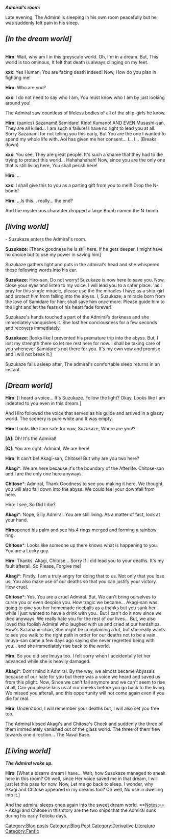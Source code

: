 '''''Admiral's room:'''''

Late evening, The Admiral is sleeping in his own room peacefully but he was suddenly felt pain in his sleep.
=='''''[In the dream world]'''''==

<br />'''Hiro''': Wait, why am I in this greyscale world. Oh, I'm in a dream. But, This world is too ominous, It felt that death is always clinging on my feet.

'''xxx''': Yes Human, You are facing death indeed! Now, How do you plan in fighting me!

'''Hiro''': Who are you?

'''xxx''': I do not need to say who I am, You must know who I am by just looking around you!

The Admiral saw countless of lifeless bodies of all of the ship-girls he know.

'''Hiro''': (panics) Sazanami! Samidare! Kino! Kumano! AND EVEN Musashi-san, They are all killed... I am such a failure! I have no right to lead you at all. Sorry Sazanami for not telling you this early, But You are the one I wanted to spend my whole life with. Aoi has given me her consent... I... I... (Breaks down)

'''xxx''': You see, They are great people. It's such a shame that they had to die trying to protect this world... Hahahahahah! Now, since you are the only one that is still living here, You shall perish here!

'''Hiro''': ...

'''xxx''': I shall give this to you as a parting gift from you to me!!! Drop the N-bomb!

'''Hiro''': ...Is this... really... the end?

And the mysterious character dropped a large Bomb named the N-bomb.

=='''''[living world]'''''==

- Suzukaze enters the Admiral's room.

'''Suzukaze''': [Thank goodness he is still here. If he gets deeper, I might have no choice but to use my power in saving him]

Suzukaze gathers light and puts in the admiral's head and she whispered these following words into his ear.

'''Suzukaze''': Hiro-san, Do not worry! Suzukaze is now here to save you. Now, close your eyes and listen to my voice. I will lead you to a safer place. 'as I pray for this single miracle, please use the the miracles I have as a ship-girl and protect him from falling into the abyss. I, Suzukaze; a miracle born from the love of Samidare for him; shall save him once more. Please guide him to the light and let the fears of his heart fade forever!'

Suzukaze's hands touched a part of the Admiral's darkness and she immediately vanquishes it. She lost her conciousness for a few seconds and recovers immediately.

'''Suzukaze''': [looks like I prevented his premature trip into the abyss. But, I lost my strength there so let me rest here for now. I shall be taking care of you whenever Samidare's not there for you. It's my own vow and promise and I will not break it.]

Suzukaze falls asleep after, The admiral's comfortable sleep returns in an instant.

=='''''[Dream world]'''''==

'''Hiro''': [I heard a voice... It's Suzukaze. Follow the light? Okay, Looks like I am indebted to you even in this dream.]

And Hiro followed the voice that served as his guide and arrived in a glassy world. The scenery is pure white and It was empty.

'''Hiro''': Looks like I am safe for now, Suzukaze, Where are you!?

'''[A]''': Oh! It's the Admiral!

'''[C]''': You are right. Admiral, We are here!

'''Hiro''': It can't be! Akagi-san, Chitose! But why are you two here?

'''Akagi'''*: We are here because it's the boundary of the Afterlife. Chitose-san and I are the only one here anyways.

'''Chitose'''*: Admiral, Thank Goodness to see you making it here. We thought, you will also fall down into the abyss. We could feel your downfall from here.

Hiro: I see, So Did I die?

'''Akagi'''*: Nope, Silly Admiral. You are still living. As a matter of fact, look at your hand.

'''Hiro '''opened his palm and see his 4 rings merged and forming a rainbow ring.

'''Chitose'''*: Looks like someone up there knows what is happening to you. You are a Lucky guy.

'''Hiro''': Thanks. Akagi, Chitose... Sorry If I did lead you to your deaths. It's my fault afterall. So Please, Forgive me!

'''Akagi'''*: Firstly, I am a truly angry for doing that to us. Not only that you lose us, You also make use of our deaths so that you can justify your victory. How cruel.

'''Chitose'''*: Yes, You are a cruel Admiral. But, We can't bring ourselves to curse you or even despise you. How tragic we became... Akagi-san was going to give you her homemade riceballs as a thanks but you sunk her. while I just wanted to have a drink with you.. But I can't do it now since we died anyways. We really hate you for the rest of our lives... But, we also loved this foolish Admiral who laughed with us and cried at our hardships. How's Sazanami-chan, She might be complaining a lot, but she really wants to see you walk to the right path in order for our deaths not to be a vain. Imuya-san came a few days ago saying she never regretted being with you... and she immediately rise back to the world.

'''Hiro''': So you did see Imuya too. I felt sorry when I accidentally let her advanced while she is heavily damaged.

'''Akagi'''*: Don't mind it Admiral. By the way, we almost became Abyssals because of our hate for you but there was a voice we heard and saved us from this plight. Now, Since we can't fall anymore and we can't seem to rise at all, Can you please kiss us at our cheeks before you go back to the living. We missed you afterall, and this opportunity will not come again even if you die for real.

'''Hiro''': Understood, I will remember your deaths but, I will also set you free too.

The Admiral kissed Akagi's and Chitose's Cheek and suddenly the three of them immediately vanished out of the glass world. The three of them flew towards one direction... The Naval Base.

=='''''[Living world]'''''==

'''''The Admiral woke up.'''''

'''Hiro''': [What a bizarre dream I have... Wait, how Suzukaze managed to sneak here in this room? Oh well, since Her voice saved me in that dream, I will just let this pass for now. Now, Let me go back to sleep. I wonder, why Akagi and Chitose appeared in my dreams too? Oh well, No use in dwelling into it.]

And the admiral sleeps once again into the sweet dream world.
==Notes:==
- Akagi and Chitose in this story are the two ships that the Admiral sunk during his early Teitoku days.
[[Category:Blog posts]]
[[Category:Blog Post]]
[[Category:Derivative Literature]]
[[Category:Fanfic]]